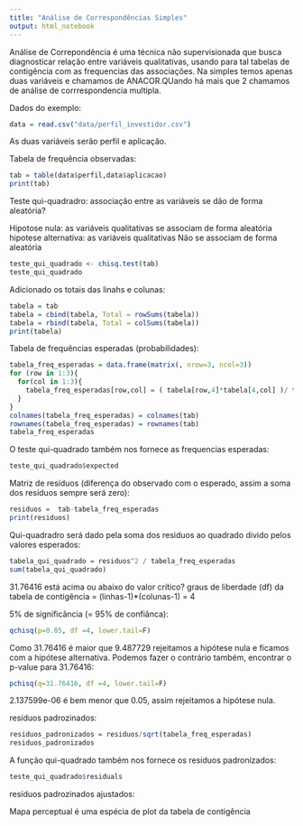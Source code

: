 ```yaml
---
title: "Análise de Correspondências Simples"
output: html_notebook
---
```


Análise de Correpondência é uma técnica não supervisionada que busca diagnosticar relação entre variáveis qualitativas, usando para tal tabelas de contigência com as frequencias das associações.
Na simples temos apenas duas variáveis e chamamos de ANACOR.QUando há mais que 2 chamamos de análise de corrrespondencia multipla.

Dados do exemplo:
```R
data = read.csv("data/perfil_investidor.csv")
```

As duas variáveis serão perfil e aplicação.

Tabela de frequência observadas:
```R
tab = table(data$perfil,data$aplicacao)
print(tab)
```


Teste qui-quadradro: associação entre as variáveis se dão de forma aleatória?

Hipotose nula: as variáveis qualitativas se associam de forma aleatória
hipotese alternativa: as variáveis qualitativas Não se associam de forma aleatória

```r
teste_qui_quadrado <- chisq.test(tab)
teste_qui_quadrado
```

Adicionado os totais das linahs e colunas:
```R
tabela = tab
tabela = cbind(tabela, Total = rowSums(tabela))
tabela = rbind(tabela, Total = colSums(tabela))
print(tabela)
```

Tabela de frequências esperadas (probabilidades):

```R
tabela_freq_esperadas = data.frame(matrix(, nrow=3, ncol=3))
for (row in 1:3){
  for(col in 1:3){
    tabela_freq_esperadas[row,col] = ( tabela[row,4]*tabela[4,col] )/ tabela[4,4]
  }
}
colnames(tabela_freq_esperadas) = colnames(tab)
rownames(tabela_freq_esperadas) = rownames(tab)
tabela_freq_esperadas
```
O teste qui-quadrado também nos fornece as frequencias esperadas:

```r
teste_qui_quadrado$expected
```

Matriz de resíduos (diferença do observado com o esperado, assim a soma dos resíduos sempre será zero):

```r
residuos =  tab-tabela_freq_esperadas
print(residuos)
```

Qui-quadradro será dado pela soma dos residuos ao quadrado divido pelos valores esperados:

```r
tabela_qui_quadrado = residuos^2 / tabela_freq_esperadas
sum(tabela_qui_quadrado)
```

31.76416 está acima ou abaixo do valor crítico?
graus de liberdade (df) da tabela de contigência = (linhas-1)*(colunas-1) = 4

5% de significância (= 95% de confiânca):
```r
qchisq(p=0.05, df =4, lower.tail=F)
```
Como 31.76416 é maior que 9.487729 rejeitamos a hipótese nula e ficamos com a hipótese alternativa. Podemos fazer o contrário também, encontrar o p-value para 31.76416:

```r
pchisq(q=31.76416, df =4, lower.tail=F)
```
2.137599e-06 é bem menor que 0.05, assim rejeitamos a hipótese nula.

resíduos padrozinados:
```r
residuos_padronizados = residuos/sqrt(tabela_freq_esperadas)
residuos_padronizados
```

A função qui-quadrado também nos fornece os resíduos padronizados:
```r
teste_qui_quadrado$residuals
```

resíduos padrozinados ajustados:


Mapa perceptual é uma espécia de plot da tabela de contigência



